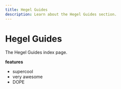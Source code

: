 ---
title: Hegel Guides
description: Learn about the Hegel Guides section.
---

# Hegel Guides

The Hegel Guides index page.

**features**

- supercool
- very awesome
- DOPE